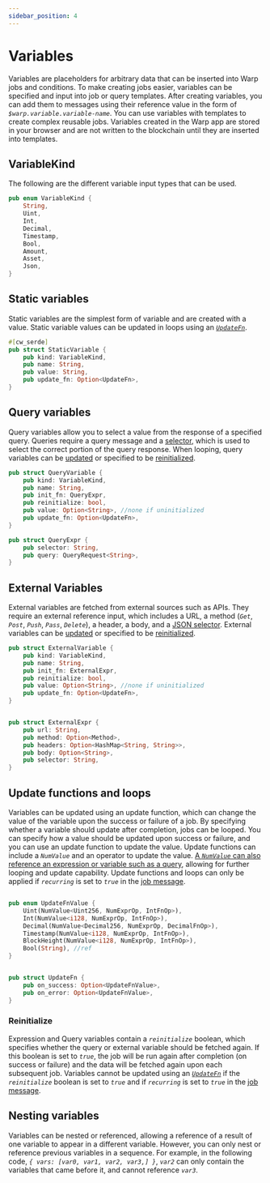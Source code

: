 ```yaml
---
sidebar_position: 4
---
```

# Variables

Variables are placeholders for arbitrary data that can be inserted into Warp jobs and conditions. To make creating jobs easier, variables can be specified and input into job or query templates. After creating variables, you can add them to messages using their reference value in the form of _`$warp.variable.variable-name`_. You can use variables with templates to create complex reusable jobs. Variables created in the Warp app are stored in your browser and are not written to the blockchain until they are inserted into templates. 

## VariableKind

The following are the different variable input types that can be used. 

```rust variable.rs
pub enum VariableKind {
    String,
    Uint,
    Int,
    Decimal,
    Timestamp,
    Bool,
    Amount,
    Asset,
    Json,
}
```

## Static variables

Static variables are the simplest form of variable and are created with a value. Static variable values can be updated in loops using an [_`UpdateFn`_](#update-functions-and-loops). 

```rust variable.rs
#[cw_serde]
pub struct StaticVariable {
    pub kind: VariableKind,
    pub name: String,
    pub value: String,
    pub update_fn: Option<UpdateFn>,
}
```


## Query variables

Query variables allow you to select a value from the response of a specified query. Queries require a query message and a [selector](./query.mdx#selector), which is used to select the correct portion of the query response. When looping, query variables can be [updated](#update-functions-and-loops) or specified to be [reinitialized](#reinitialization). 

```rust variable.rs
pub struct QueryVariable {
    pub kind: VariableKind,
    pub name: String,
    pub init_fn: QueryExpr,
    pub reinitialize: bool,
    pub value: Option<String>, //none if uninitialized
    pub update_fn: Option<UpdateFn>,
}

pub struct QueryExpr {
    pub selector: String,
    pub query: QueryRequest<String>,
}
```

## External Variables

External variables are fetched from external sources such as APIs. They require an external reference input, which includes a URL, a method (_`Get`_, _`Post`_, _`Push`_, _`Pass`_, _`Delete`_), a header, a body, and a [JSON selector](./query.mdx#selectors). External variables can be [updated](#update-functions-and-loops) or specified to be [reinitialized](#reinitialization). 

```rust variable.rs
pub struct ExternalVariable {
    pub kind: VariableKind,
    pub name: String,
    pub init_fn: ExternalExpr,
    pub reinitialize: bool,
    pub value: Option<String>, //none if uninitialized
    pub update_fn: Option<UpdateFn>,
}


pub struct ExternalExpr {
    pub url: String,
    pub method: Option<Method>,
    pub headers: Option<HashMap<String, String>>,
    pub body: Option<String>,
    pub selector: String,
}
```

## Update functions and loops

Variables can be updated using an update function, which can change the value of the variable upon the success or failure of a job. By specifying whether a variable should update after completion, jobs can be looped. You can specify how a value should be updated upon success or failure, and you can use an update function to update the value. Update functions can include a _`NumValue`_ and an operator to update the value. [A _`NumValue`_ can also reference an expression or variable such as a query](./condition.mdx#values), allowing for further looping and update capability. Update functions and loops can only be applied if _`recurring`_ is set to _`true`_ in the [job message](../contracts/messages.mdx).  

```rust variable.rs

pub enum UpdateFnValue {
    Uint(NumValue<Uint256, NumExprOp, IntFnOp>),
    Int(NumValue<i128, NumExprOp, IntFnOp>),
    Decimal(NumValue<Decimal256, NumExprOp, DecimalFnOp>),
    Timestamp(NumValue<i128, NumExprOp, IntFnOp>),
    BlockHeight(NumValue<i128, NumExprOp, IntFnOp>),
    Bool(String), //ref
}


pub struct UpdateFn {
    pub on_success: Option<UpdateFnValue>,
    pub on_error: Option<UpdateFnValue>,
}
```

### Reinitialize

Expression and Query variables contain a _`reinitialize`_ boolean, which specifies whether the query or external variable should be fetched again. If this boolean is set to _`true`_, the job will be run again after completion (on success or failure) and the data will be fetched again upon each subsequent job. Variables cannot be updated using an [_`UpdateFn`_](#update-functions-and-loops) if the _`reinitialize`_ boolean is set to _`true`_ and if _`recurring`_ is set to _`true`_ in the [job message](../contracts/messages.mdx).  


## Nesting variables

Variables can be nested or referenced, allowing a reference of a result of one variable to appear in a different variable. However, you can only nest or reference previous variables in a sequence. For example, in the following code, _`{ vars: [var0, var1, var2, var3,] }`_, _`var2`_ can only contain the variables that came before it, and cannot reference _`var3`_. 

